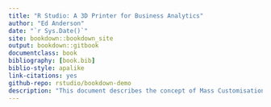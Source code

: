 ```yaml
--- 
title: "R Studio: A 3D Printer for Business Analytics"
author: "Ed Anderson"
date: "`r Sys.Date()`"
site: bookdown::bookdown_site
output: bookdown::gitbook
documentclass: book
bibliography: [book.bib]
biblio-style: apalike
link-citations: yes
github-repo: rstudio/bookdown-demo
description: "This document describes the concept of Mass Customisation as it applies to Business Analytics and provides case study implementations of R Studio."
---
```


